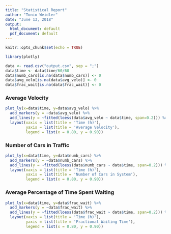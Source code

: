 ```yaml
---
title: "Statistical Report"
author: "Tonio Weidler"
date: "June 13, 2018"
output:
  html_document: default
  pdf_document: default
---
```


```r
knitr::opts_chunk$set(echo = TRUE)

library(plotly)
```

```r
data <- read.csv("output.csv", sep = ";")
data$time <- data$time/60/60
data$numb_cars[is.na(data$numb_cars)] <- 0
data$avg_velo[is.na(data$avg_velo)] <- 0
data$frac_wait[is.na(data$frac_wait)] <- 0
```

### Average Velocity
```r
plot_ly(x=data$time, y=data$avg_velo) %>%
  add_markers(y = ~data$avg_velo) %>%
  add_lines(y = ~fitted(loess(data$avg_velo ~ data$time, span=0.2))) %>%
  layout(xaxis = list(title = 'Time (h)'),
         yaxis = list(title = 'Average Velocity'),
         legend = list(x = 0.80, y = 0.90))
```

### Number of Cars in Traffic
```r
plot_ly(x=data$time, y=data$numb_cars) %>%
  add_markers(y = ~data$numb_cars) %>%
  add_lines(y = ~fitted(loess(data$numb_cars ~ data$time, span=0.2))) %>%
  layout(xaxis = list(title = 'Time (h)'),
         yaxis = list(title = 'Number of Cars in System'),
         legend = list(x = 0.80, y = 0.90))
```

### Average Percentage of Time Spent Waiting
```r
plot_ly(x=data$time, y=data$frac_wait) %>%
  add_markers(y = ~data$frac_wait) %>%
  add_lines(y = ~fitted(loess(data$frac_wait ~ data$time, span=0.2))) %>%
  layout(xaxis = list(title = 'Time (h)'),
         yaxis = list(title = 'Fractional Waiting Time'),
         legend = list(x = 0.80, y = 0.90))

```